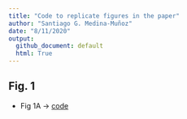 ```yaml
---
title: "Code to replicate figures in the paper"
author: "Santiago G. Medina-Muñoz"
date: "8/11/2020"
output:
  github_document: default
  html: True
---
```



## Fig. 1

* Fig 1A -> [code](paper-analysis/191005-EvaluateModelLearningCurve/06-plots.R)
